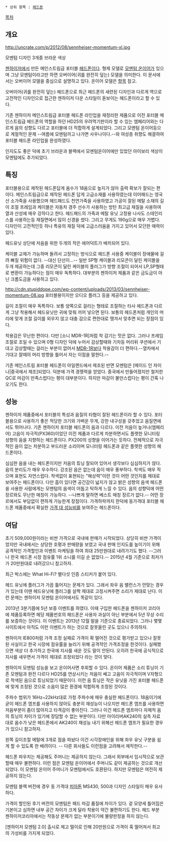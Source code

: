  * 상위 항목 : [[헤드폰]]

[[목차]]

== 개요 ==

http://uncrate.com/p/2012/08/sennheiser-momentum-xl.jpg

모멘텀 디자인 3개중 브라운 색상

[[젠하이저]]에서 만든 메인스트림급 포터블 [[헤드폰]]이다. 형제 모델로 [[젠하이저 모멘텀 온이어|모멘텀 온이어]]가 있으며 그냥 모멘텀이라고만 하면 오버이어(귀를 완전히 덮는) 모델을 의미한다. 이 문서에서는 오버이어 모델을 중심으로 설명하고 있다. 온이어 모델은 [[젠하이저 모멘텀 온이어|항목]] 참고.

오버이어(귀를 완전히 덮는) 헤드폰으로 최근 헤드폰의 새련된 디자인과 다르게 역으로 고전적인 디자인으로 접근한 젠하이저 다운 스타일이 돋보이는 헤드폰이라고 할 수 있다.


기존 젠하이저 메인스트림급 포터블 헤드폰 라인업을 재정리한 제품으로 이전 포터블 메인스트림급 헤드폰의 역할을 하던 HD25의 우려먹기판이라 할 수 있는 엠페리어와는 다르게 음의 성향도 다르고 포터블에 더 적합하게 설계되었다. 그리고 모멘텀 온이어등으로 계절적인 문제 --여름에 모멘텀끼고 나가면 사우나이다.--와 여성층 취향도 해결하여 포터블 헤드폰 라인업을 완성하였다.

인지도도 좋은 덕에 초기 브라운과 블랙에서 모멘텀온이어에만 있었던 아이보리 색상이 모멘텀에도 추가되었다.

== 특징 ==
포터블용으로 제작된 헤드폰답게 옴수가 18옴으로 높지가 않아 출력 확보가 잘되는 편이다. 메인스트림급으로 제작된 헤드폰 답게 고급소재를 사용하였는데 이어패드는 영국산 소가죽을 사용했으며 헤드패드도 천연가죽을 사용하였고 가공이 잘된 메탈 소재의 길이 조절 프레임과 케이블은 자동차 경주 선수가 사용하는 방탄 최고급 재질을 사용하여 열과 산성에 매우 강하다고 한다. 헤드패드의 가죽과 메탈 유닛 고정용 나사도 스테인리스를 사용하는등 재질면에서 많이 신경을 썼다. 그리고 무게도 190g으로 매우 가볍다. 디자인이 고전적인듯 하나 특유의 재질 덕에 고급스러움을 가지고 있어서 모던한 매력이 있다.

헤드유닛 상단에 저음을 위한 두개의 작은 에어덕트가 배치되어 있다.

케이블 교체가 가능하며 돌려서 고정하는 방식으로 헤드폰 사용중 케이블이 장애물에 걸려 빠질 위험이 없다. --대신 단선이...-- 일반 SP형 케이블과 리모콘이 달린 케이블을 두개 제공하는데 그중 리모콘이 달린 케이블의 플러그가 방향 조절이 되어서 LP,SP형태로 변환이 가능하다는 점이 매우 독특하다. 대부분의 젠하이저 제품과 같은 금도금이 아닌 크롬도금을 사용하고 있다.

http://cdn.stupiddope.com/wp-content/uploads/2013/03/sennheiser-momentum-08.jpg
포터블용이지만 오디오 플러그 등을 제공하고 있다.

길이 조절이 매우 독특하다. 보통 양쪽으로 걸리는 형태로 조절하는 타사 헤드폰과 다르게 그냥 착용해서 헤드유닛만 귀에 맞춰 끼어 넣으면 된다. 보통의 헤드폰처럼 개인의 머리에 맞게 조절 길이를 외우지 않고 대충 감으로 편한대로 땡겨서 맞추면 되는 장점이 있다.

착용감은 무난한 편이다. 다만 [소니 MDR-1R]처럼 착 감기는 맛은 없다. 그러나 프레임 조절로 조일 수 있으며 0형 디자인 덕에 누어서 감상할때와 기차등 머리뒤 쿠션에서 기대고 감상할때는 걸리는 부분이 없어서 [[소니 MDR-1R|MDR-1R]]보다 착용감이 더 편하다.--열차에서 기대고 잘때의 머리 방향을 틀어서 자는 이점을 말한다.--

기존 메인스트림 포터블 헤드폰이 아일랜드에서 제조된 반면 모멘텀은 [메이드 인 차이나|중국에서 제조]되었다. 덕분에 가격 경쟁력을 얻었다. 중국에서 만들어졌지만 철저한 QC로 마감이 만족스럽다는 평이 대부분이다. 하지만 마감이 불만스럽다는 평이 간혹 나오기도 한다.

== 성능 ==
젠하이저 제품중에서 포터블의 특성과 음질의 타협이 잘된 헤드폰이라 할 수 있다. 포터블용으로 사용하기 좋은 적당한 크기와 가벼운 무게, 강한 내구성을 갖추었고 음질면에서도 뛰어나다. 기존 젠하이저 포터블 헤드폰의 음과 다르다. 이전 저음이 높거나(엠페리어) 고음이 자극적(PX360)이었던 이전 제품과 다르게 차분하면서도 플랫한 모니터링 성향의 음을 지향하는 헤드폰이다. PX200의 성향을 이어가는 듯하다. 전체적으로 자극적인 음이 없는 차분하고 부드러운 소리이며 모니터링 헤드폰과 같은 플랫한 성향의 헤드폰이다.

심심한 음을 내는 헤드폰이지만 저음의 튜닝 잘되어 있어서 생각보다 심심하지가 않다. 음의 분리도가 매우 우수하다. 강조된 음은 없는데 음이 매우 풍부하다. 착색도 매우 적으며 표현도 자연스럽다. 착색없이 표현되는 "해상력"이란 것이 어떤 것인지를 제대로 보여주는 헤드폰이다. 다만 흠이 있다면 공간감이 넓지가 않고 밝은 성향의 음색 헤드폰을 사용한 사람에게는 모멘텀의 음색이 어둡고 탁하게 느낄 수 있다. 음의 성향덕에 어떤 장르와도 무난한 매칭이 가능하다. --나쁘게 말하면 베스트 매칭 장르가 없다.-- 어떤 장르에서도 부담없이 편하게 가능한게 장점이다. 가격하락까지 한덕에 동가격대 포터블 헤드폰 제품중에서 확실한 [[가격 대 성능비]]를 보여주는 헤드폰이다.

== 여담 ==
초기 509,000원이라는 비싼 가격으로 국내에 판매가 시작되었다. 상당히 비싼 가격이었지만 국내에서는 상당한 호평과 판매량을 보였고 국내 판매 인지도를 높이기이 위해 공격적인 가격할인과 이벤트 마케팅을 하여 최대 25만원대로 내려가기도 했다. --그러나 한국 헤드폰 시장 점유률 1위 소니를 이길 순 없었다.-- 
2015년 4월 기준으로 최저가가 20만원대로 내려갔으니 참고하자.

최근 박스에는 What Hi-Fi? 별다섯 인증 스티커가 붙어 있다.


헤드 유닛에 플러그가 가끔 틀어지는 문제가 있다. 그래서 좌우 음 밸런스가 안맞는 경우가 있는데 이땐 헤드유닛에 플러그를 살짝 제대로 고정시켜주면 소리가 제대로 난다. 이런 문제는 젠하이저 모멘텀 온이어에서도 똑같이 있다.

2013년 3분기쯤에 5년 보증 이벤트를 하였다. 이때 구입한 헤드폰을 젠하이저 코리아에 제품등록하면 헤당 제품번호의 헤드폰은 사용자 과실이 아닌 부분에서 5년 무상 수리를 보증하는 것이다. 이 이벤트는 2013년 12월 말을 기준으로 종료되었다. 그러나 몇몇 사이트에서 아직도 이런 이벤트가 하는 것으로 잘못올린 곳도 있으니 주의하자.

젠하이저 IE800처럼 가격 조정 실패로 가격이 확 떨어진 것으로 평가받고 있으나 잘못된 사실이고 한국 시장에 점유률을 늘리기 위해 공격적인 가격조정을 한것이다. 실패했으면 색상 더 추가하고 한국에 지사를 새운 것도 말이 안된다. 오히려 한국에 공식적으로 지사를 새우면서 가격이 제대로 조정되었다 라는 것이 맞다.

젠하이저 모멘텀 성능을 보고 온이어사면 후회할 수 있다. 온이어 제품은 소리 튜닝이 기존 모멘텀과 완전 다르다 HD25를 연상시키는 저음이 쎄고 고음이 자극적이며 V자형으로 착색된 음으로 튜닝되었기 때문이다. 이런 음 튜닝은 작은 유닛을 가진 포터블 헤드폰에 맞게 조정된 것으로 소음이 많은 환경에 적합하게 조정된 것이다.

주파수 범위가 16Hz~22kHz대로 가청 주파수에 매우 충실한 헤드폰이다. 18옴이기에 굳이 헤드폰 앰프를 사용하지 않아도 충분히 재성능이 나오지만 헤드폰 앰프를 사용하면 저음부분이 좀더 많아지고 타격감이 좋아진다. 그러나 이건 헤드폰 앰프마다 자체적 음의 튜닝의 차이가 있기에 장담할 수 없는 부분이다. 다만 아이리버AK240의 실측 자료대로 옴수가 낮은 헤드폰에서 AK240이 재성능 내기 위해선 헤드폰 앰프가 필요한 경우가 있으니 참고하자.

왼쪽 길이조절 메탈에 3개로 점을 파놨다 이건 시각장애인을 위해 좌우 유닛 구분을 쉽게 할 수 있도록 한 배려이다. -- 다른 회사들도 이런점을 고려해서 제작한다.--

헤드폰 파우치는 제공해도 주머니는 제공하지 않는다. 그래서 외부에서 임시적으로 보관할때 매우 불편하다. 이런 점은 모멘텀 온이어에서 주머니도 같이 제공하는 것으로 개선되었다. 이 모멘텀 온이어 주머니가 모멘텀에서도 호환된다. 하지만 모멘텀은 여전히 제공하지 않는다.

모멘텀 블랙 버전에 경우 동 가격대 [[피아톤]] MS430, 500과 디자인 스타일이 매우 유사하다.

가격이 할인된 후기 버전의 모멘텀은 패드 마감 품질에 차이가 있다. 겉 모양세 틀어짐은 기본이고 심하면 내부 공간 차이가 크게 달라 착용이 약간 불편하기도 한다. 헤드 부분 젠하이저코리아에서는 작동상 문제가 없는 부분이기에 불량판정을 하지 않는다.

[젠하이저 모멘텀 2.0] 출시로 제고 떨이로 인해 20만원으로 가격이 훅 떨어져서 최고의 가성비를 가지게 되었다.

